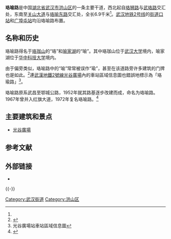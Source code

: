 {{Infobox China Road
|中文道路名称= 珞喻路
|道路英文名=Luoyu Rd.
|路牌类型= Wuhan
|道路方向= WE
|路牌中文间距= 20px
|图片= File:Optics Valley Square 2021.jpg
|图片说明= 珞喻路[[光谷广场|光谷广场]]
|道路属性= 城市一级干道
|道路总长度= 6.9
|车速限制=
|行车线数量= 双向八车道
|所在地区={{CHN}}[[湖北省|湖北省]][[武汉市|武汉市]]
|起点= [[珞狮路|珞狮路]]与[[武珞路|武珞路]]交汇处
|终点= [[关山大道|关山大道]]与[[珞喻东路|珞喻东路]]交汇处
|道路命名日期= 1952年命名<br />1972年复名
|命名缘由= 珞取自“[[珞珈山|珞珈山]]”<br />喻取自“[[喻家湖|喻家湖]]”
|道路旧名= 红旗大道
|道路动工日期=
|通车日期=
|路段主要建筑=[[湖北气象塔|湖北气象塔]]<br />[[华中师范大学|华中师范大学]]<br />[[武汉体育学院|武汉体育学院]]<br />[[武汉大学测绘学院|武汉大学测绘学院]]<br />[[光谷广场|光谷广场]]<br />[[华中科技大学|华中科技大学]]
}}

'''珞喻路'''是中国[[湖北省|湖北省]][[武汉市|武汉市]][[洪山区|洪山区]]的一条主要干道，西北起自[[珞狮路|珞狮路]]与[[武珞路|武珞路]]交汇处，东南至[[关山大道|关山大道]]与[[珞喻东路|珞喻东路]]交汇处，全长6.9千米<ref name="src" />。[[武汉地铁2号线|武汉地铁2号线]]的[[街道口站|街道口站]]和[[广埠屯站|广埠屯站]]均沿珞喻路布置。

==名称和历史==
珞喻路得名于[[珞珈山|珞珈山]]的“珞”和[[喻家湖|喻家湖]]的“喻”。其中珞珈山位于[[武汉大学|武汉大学]]境内，喻家湖位于[[华中科技大学|华中科技大学]]境内。

由于偏旁类似，珞喻路中的“喻”常常被误作“瑜”，甚至在该道路旁许多建筑的门牌也是如此。<ref>{{cite web|title=“珞喻路”还是“珞瑜路”？|publisher=武汉晨报|url=http://news.163.com/10/0510/03/669RMPOA00014AED.html|date=2010-05-10|accessdate=2012-03-16|language=zh|archive-url=https://web.archive.org/web/20110511092506/http://news.163.com/10/0510/03/669RMPOA00014AED.html|archive-date=2011-05-11|dead-url=yes}}</ref>連[[武漢地鐵2號線|武漢地鐵2號線]][[光谷廣場|光谷廣場]]內的車站區域信息圖也錯誤地標示為「珞瑜路」<ref>光谷廣場站車站區域信息圖</ref>。

珞喻路原系武昌至鄂城公路，1952年就其路基逐步改建而成，命名为珞喻路。1967年曾并入红旗大道，1972年复名珞喻路。<ref name="src">{{cite web|title=珞喻路|publisher=武汉市地名委员会|url=http://www.whqhdm.gov.cn/resultcontent.jsp?id=42010000023210000297|accessdate=2012-03-16|language=zh}}{{dead link|date=2018年3月 |bot=InternetArchiveBot |fix-attempted=yes }}</ref>

==主要建筑和景点==
*[[光谷廣場|光谷廣場]]

== 参考文献 ==
{{Reflist}}

== 外部链接 ==
* {{Commons category-inline|Luoyu Road|珞喻路}}

{{-}}
{{武汉主要道路}}

[[Category:武汉街道|Category:武汉街道]]
[[Category:洪山区|Category:洪山区]]

{{Wuhan-stub}}